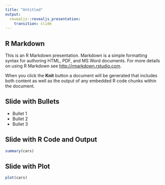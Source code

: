 ```yaml
---
title: "Untitled"
output: 
  revealjs::revealjs_presentation:
    transition: slide
---
```


## R Markdown

This is an R Markdown presentation. Markdown is a simple formatting syntax for authoring HTML, PDF, and MS Word documents. For more details on using R Markdown see <http://rmarkdown.rstudio.com>.

When you click the **Knit** button a document will be generated that includes both content as well as the output of any embedded R code chunks within the document.

## Slide with Bullets

- Bullet 1
- Bullet 2
- Bullet 3

## Slide with R Code and Output {data-transition="fast-in zoom-out"}

```r
summary(cars)
```

## Slide with Plot
```r
plot(cars)
```



